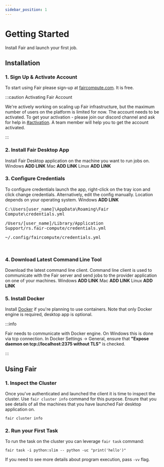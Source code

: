 ```yaml
---
sidebar_position: 1
---
```




# Getting Started

Install Fair and launch your first job.

## Installation

### 1. Sign Up & Activate Account

To start using Fair please sign-up at [faircompute.com](https://faircompute.com). It is free.

:::caution Activating Fair Account

We're actively working on scaling up Fair infrastructure, but the maximum number of users
on the platform is limited for now. The account needs to be activated. To get your activation -
please join our discord channel and ask for help in [#activation](https://discord.gg/JqjZPwrdZe).
A team member will help you to get the account activated.

:::

### 2. Install Fair Desktop App

Install Fair Desktop application on the machine you want to run jobs on.
<Tabs groupId="operating-systems">
  <TabItem value="win" label="Windows">
    Windows **ADD LINK**
  </TabItem>
  <TabItem value="mac" label="Mac">
    Mac **ADD LINK**
  </TabItem>
  <TabItem value="linux" label="Linux">
    Linux **ADD LINK**
  </TabItem>
</Tabs>
<br/>

### 3. Configure Credentials

To configure credentials launch the app, right-click on the tray icon and click
change credentials. Alternatively, edit the config manually. Location depends
on your operating system.
<Tabs groupId="operating-systems">
    <TabItem value="win" label="Windows">
        Windows **ADD LINK**
        <pre>C:\Users\[user_name]\AppData\Roaming\Fair Compute\credentials.yml</pre>
    </TabItem>
    <TabItem value="mac" label="Mac">
        <pre>/Users/[user_name]/Library/Application Support/rs.fair-compute/credentials.yml</pre>
    </TabItem>
    <TabItem value="linux" label="Linux">
        <pre>~/.config/faircompute/credentials.yml</pre>
    </TabItem>
</Tabs>
<br/>

### 4. Download Latest Command Line Tool

Download the latest command line client. Command line client is used to communicate with
the Fair server and send jobs to the provider application on one of your machines.
<Tabs groupId="operating-systems">
    <TabItem value="win" label="Windows">
        Windows **ADD LINK**
    </TabItem>
    <TabItem value="mac" label="Mac">
        Mac **ADD LINK**
    </TabItem>
    <TabItem value="linux" label="Linux">
        Linux **ADD LINK**
    </TabItem>
</Tabs>
<br/>

### 5. Install Docker

Install [Docker](https://www.docker.com/get-started/) if you're planning to use containers.
Note that only Docker engine is required, desktop app is optional.

:::info

  Fair needs to communicate with Docker engine. On Windows this is done via tcp connection.
  In Docker Settings -> General, ensure that **"Expose daemon on tcp://localhost:2375 without TLS"** is checked.

:::

## Using Fair

### 1. Inspect the Cluster

Once you've authenticated and launched the client it is time to inspect the cluster.
Use `fair cluster info` command for this purpose. Ensure that you see details of all
the machines that you have launched Fair desktop application on.

```shell
fair cluster info
```

### 2. Run your First Task

To run the task on the cluster you can leverage `fair task` command:

```shell
fair task -i python:slim -- python -uc "print('hello')"
```

If you need to see more details about program execution, pass `-vv` flag.
